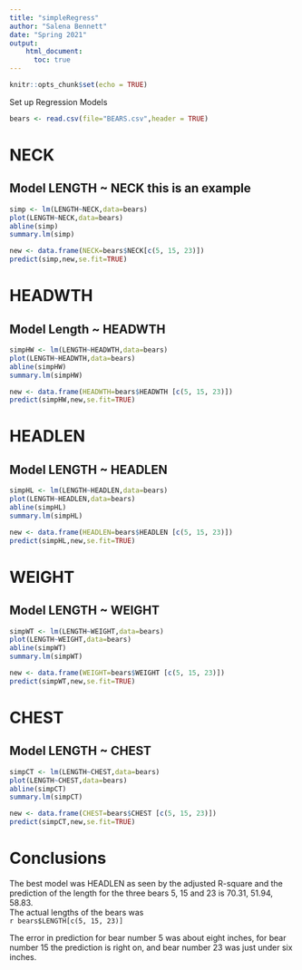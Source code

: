 ```yaml
---
title: "simpleRegress"
author: "Salena Bennett"
date: "Spring 2021"
output: 
    html_document:
      toc: true
---
```


```r
knitr::opts_chunk$set(echo = TRUE)
```

Set up Regression Models

```r
bears <- read.csv(file="BEARS.csv",header = TRUE)
```
# NECK
## Model LENGTH ~ NECK  this is an example  

```r
simp <- lm(LENGTH~NECK,data=bears)
plot(LENGTH~NECK,data=bears)
abline(simp)
summary.lm(simp)
```

```r
new <- data.frame(NECK=bears$NECK[c(5, 15, 23)])
predict(simp,new,se.fit=TRUE)
```

# HEADWTH
## Model Length ~ HEADWTH


```r
simpHW <- lm(LENGTH~HEADWTH,data=bears)
plot(LENGTH~HEADWTH,data=bears)
abline(simpHW)
summary.lm(simpHW)
```

```r
new <- data.frame(HEADWTH=bears$HEADWTH [c(5, 15, 23)])
predict(simpHW,new,se.fit=TRUE)
```


# HEADLEN
## Model LENGTH ~ HEADLEN


```r
simpHL <- lm(LENGTH~HEADLEN,data=bears)
plot(LENGTH~HEADLEN,data=bears)
abline(simpHL)
summary.lm(simpHL)
```

```r
new <- data.frame(HEADLEN=bears$HEADLEN [c(5, 15, 23)])
predict(simpHL,new,se.fit=TRUE)
```

# WEIGHT
## Model LENGTH ~ WEIGHT


```r
simpWT <- lm(LENGTH~WEIGHT,data=bears)
plot(LENGTH~WEIGHT,data=bears)
abline(simpWT)
summary.lm(simpWT)
```

```r
new <- data.frame(WEIGHT=bears$WEIGHT [c(5, 15, 23)])
predict(simpWT,new,se.fit=TRUE)
```


# CHEST
## Model LENGTH ~ CHEST



```r
simpCT <- lm(LENGTH~CHEST,data=bears)
plot(LENGTH~CHEST,data=bears)
abline(simpCT)
summary.lm(simpCT)
```

```r
new <- data.frame(CHEST=bears$CHEST [c(5, 15, 23)])
predict(simpCT,new,se.fit=TRUE)
```


# Conclusions
  
The best model was HEADLEN as seen by the adjusted R-square and the prediction of the length for the   three bears 5, 15 and 23 is 70.31, 51.94, 58.83.   
The actual lengths of the bears was   
`r bears$LENGTH[c(5, 15, 23)]`
  

The error in prediction for bear number 5 was about eight inches, for bear number 15 the prediction is right on, and bear number 23 was just under six inches.